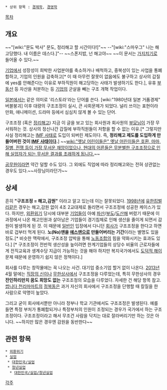  * 상위 항목 : [[경제학]], [[경영학]]

{{{+1 構造調整, Restructuring }}}

[[목차]]

== 개요 ==
~~"[wiki:"문도 박사" 문도, 정리해고 할 시간이다!]"~~
--"[wiki:"스마우그" 나는 해고당했다. 내 이름은 데스다.]"--
~~스폰지밥, 넌 해고야~~
~~이 문서는 [[가지치기]]로 들어올 수 있다.~~

[[기업]]에서 성장성이 희박한 사업분야를 축소하거나 배척하고, 중복성이 있는 사업을 통폐합하고, 기업의 인원을 감축하고[* 이 때 아무런 잘못이 없음에도 불구하고 상사의 갑질에 yes를 안해준다는 이유로 부하직원이 해고당하는 사태가 발생하기도 한다.], 유휴 [[부동산]] 등 자산을 처분하는 등 [[기업]]의 군살을 빼는 구조 개혁 작업이다. 

[[일본]]에서는 같은 의미로 '리스토라'라는 단어를 쓴다. [wiki:"1980년대 일본 거품경제" 버블붕괴] 이후 대량의 구조조정이 실시, 큰 사회문제가 되었다. 널리 쓰이는 표현이라 만화, 애니메이션, 드라마 등에서 심심치 않게 볼 수 있는 단어.

구조조정 (혹은 [[정리해고]]) 지금 이 글을 보고 있는 회사원과 회사원의 [[부모님]]이 가장 무서워하는 것. 상사의 정신나간 갑질에 부하직원들이 저항을 할 수 없는 이유.[* 그렇지만 사실 정리해고는 [[IMF 사태]]로 도입이 되버린 제도이다. 즉, '''정리해고 제도를 도입하게 만들어버린 것이 [[IMF 사태]]이다.'''] 
~~[[wiki:"옛날 어린이들은" 옛날 어린이들은 호환, 마마, 질병, 전쟁 등이 가장 무서운 재앙이었으나, 현대의 어른들은 무분별한 구조조정으로 인해 실업자가 되는 무서운 결과를 초래하게 됩니다.]]~~

[[공무원]]이라면 약간 덜할 수도 있다. 그 외에도 직업에 따라 정리해고와는 전혀 상관없는 경우도 있다.~~사장님이라던가~~

== 상세 ==
흔히 '''"구조조정 = 해고,감원"''' 이라고 알고 있는데 이는 잘못되었다. [[1998년]]에 [[유한킴벌리]]같은 경우는 해고,감원 없이 4조 2교대제로 돌리면서 구조조정에 성공한 케이스가 있다. 하지만, [[외환위기]] 당시에 대부분 [[기업]]들이 아예 [[파산]]/[[부도]]/[[도산]]해 버렸기 때문에 이 과정에서 나온 해고인원과 살아남은 기업들이 경기침체로 인해 생산을 줄이게 되면서 감원이 발생하게 된 것. 이 때문에 [[일반인]] 입장에서 다니던 [[회사]]가 구조조정을 한다고 하면 바로 겁부터 먹게 된다. '''노(No)맨을 [[예스맨]]으로 만들어버리는 기간'''이라는 별명도 있을 정도.[* 비슷한 맥락에서, 구조조정 압박을 통해 [[노동조합]]의 힘을 약화시키는 효과도 있다.] [* 구조조정이 전반적 생산성을 높이려면 한계기업들의 상당수 비율의 근로자들에게 전직교육과 생계수당 지급이 가능하는 것을 해야 하지만 복지국가에서도 [[도덕적 해이]] 문제 때문에 운영하기 쉽지 않은 정책이다.]

회사를 다루는 창작물에는 꼭 나오는 사건. 대기업 중소기업 할거 없이 나온다. [[2013년]] 4월 말에는 [[직장의 신]]이나 [[무한상사]]에서 구조조정을 다루었는데, 특히 무한상사의 경우 '''잔인하리만치 꿈도 희망도 없는''' 구조조정의 모습을 다루었다. 자세한 건 해당 항목 참고. [[쌉니다 천리마마트]]의 [[정복동]]은 과거 자신의 회사에서 구조조정을 단행할 때 칼질을 한 사람으로 악명이 높았다.

그리고 굳이 회사에서뿐만 아니라 정부나 학교 기관에서도 구조조정은 발생된다. 예를 들면 특정 부처가 통폐합되거나 특정부처의 인원이 조정되는 경우가 국가에서 하는 구조조정이다. 구조조정이라고 해서 무조건 사람을 닥치는 대로 잘라버리기만 하는 것은 아니다. ~~하지만 많은 경우엔 감원을 동반한다~~ 

== 관련 항목 ==
 * [[외환위기]]
 * [[실업]]
  * [[대한민국/실업]]
  * [[청년실업]]
   * [[대한민국/실업/청년실업]]
 
[[각주]]
